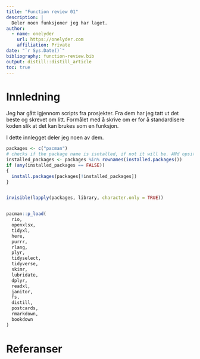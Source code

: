 ```yaml
---
title: "Function review 01"
description: |
  Deler noen funksjoner jeg har laget. 
author:
  - name: onelyder 
    url: https://onelyder.com
    affiliation: Private
date: "`r Sys.Date()`"
bibliography: function-review.bib
output: distill::distill_article
toc: true
---
```


# Innledning

Jeg har gått igjennom scripts fra prosjekter. Fra dem har jeg tatt ut det beste og skrevet om litt. Formålet med å skrive om er for å standardisere koden slik at det kan brukes som en funksjon. 

I dette innlegget deler jeg noen av dem. 

```r
packages <- c("pacman")
# checks if the package name is isntalled, if not it will be. ANd opsite. 
installed_packages <- packages %in% rownames(installed.packages())
if (any(installed_packages == FALSE))
{
  install.packages(packages[!installed_packages])
}


invisible(lapply(packages, library, character.only = TRUE))


pacman::p_load(
  rio,
  openxlsx,
  tidyxl,
  here,        
  purrr,
  rlang,
  plyr,
  tidyselect,
  tidyverse,
  skimr,
  lubridate,
  dplyr,
  readxl,
  janitor,
  fs,
  distill,
  postcards,
  rmarkdown,
  bookdown
)
```




# Referanser




